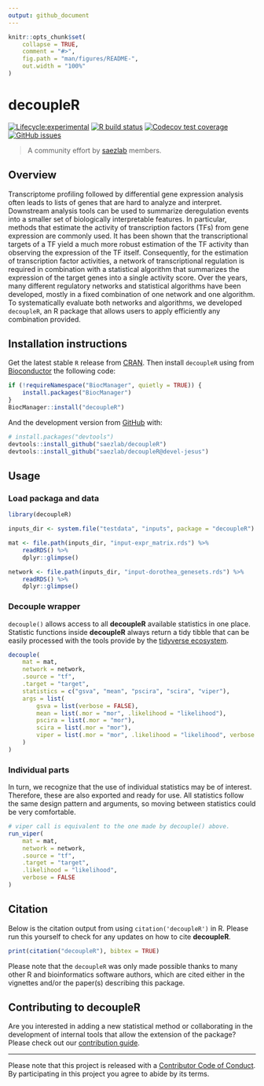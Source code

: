 ```yaml
---
output: github_document
---
```


<!-- README.md is generated from README.Rmd. Please edit that file -->

```r
knitr::opts_chunk$set(
    collapse = TRUE,
    comment = "#>",
    fig.path = "man/figures/README-",
    out.width = "100%"
)
```

# decoupleR

<!-- badges: start -->
[![Lifecycle:experimental](https://img.shields.io/badge/lifecycle-experimental-orange.svg)](https://www.tidyverse.org/lifecycle/#experimental)
[![R build status](https://github.com/saezlab/decoupleR/workflows/R-CMD-check-bioc/badge.svg)](https://github.com/saezlab/decoupleR/actions)
[![Codecov test coverage](https://codecov.io/gh/saezlab/decoupleR/branch/devel-jesus/graph/badge.svg)](https://codecov.io/gh/devel-jesus/decoupleR?branch=devel-jesus)
[![GitHub issues](https://img.shields.io/github/issues/saezlab/decoupleR)](https://github.com/saezlab/decoupleR/issues)
<!-- badges: end -->

> A community effort by [saezlab](http://saezlab.org) members.

## Overview

Transcriptome profiling followed by differential gene expression analysis often
leads to lists of genes that are hard to analyze and interpret.
Downstream analysis tools can be used to summarize deregulation events into a
smaller set of biologically interpretable features. In particular, methods that
estimate the activity of transcription factors (TFs) from gene expression are
commonly used. It has been shown that the transcriptional targets of a TF yield
a much more robust estimation of the TF activity than observing the expression
of the TF itself.  Consequently, for the estimation of transcription factor
activities, a network of transcriptional regulation is required in combination
with a statistical algorithm that summarizes the expression of the target genes
into a single activity score. Over the years, many different regulatory
networks and statistical algorithms have been developed, mostly in a fixed
combination of one network and one algorithm. To systematically evaluate both
networks and algorithms, we developed `decoupleR`, an R package that allows
users to apply efficiently any combination provided.

## Installation instructions

Get the latest stable `R` release from
[CRAN](http://cran.r-project.org/). Then install `decoupleR` using from
[Bioconductor](http://bioconductor.org/) the following code:

```r
if (!requireNamespace("BiocManager", quietly = TRUE)) {
    install.packages("BiocManager")
}
BiocManager::install("decoupleR")
```

And the development version from [GitHub](https://github.com/) with:

```r
# install.packages("devtools")
devtools::install_github("saezlab/decoupleR")
devtools::install_github("saezlab/decoupleR@devel-jesus")
```

## Usage

### Load packaga and data

```r
library(decoupleR)

inputs_dir <- system.file("testdata", "inputs", package = "decoupleR")

mat <- file.path(inputs_dir, "input-expr_matrix.rds") %>%
    readRDS() %>%
    dplyr::glimpse()

network <- file.path(inputs_dir, "input-dorothea_genesets.rds") %>%
    readRDS() %>%
    dplyr::glimpse()
```

### Decouple wrapper

`decouple()` allows access to all **decoupleR** available statistics in one place.
Statistic functions inside **decoupleR** always return a tidy tibble that can be
easily processed with the tools provide by the [tidyverse ecosystem](https://www.tidyverse.org/).

```r
decouple(
    mat = mat,
    network = network,
    .source = "tf",
    .target = "target",
    statistics = c("gsva", "mean", "pscira", "scira", "viper"),
    args = list(
        gsva = list(verbose = FALSE),
        mean = list(.mor = "mor", .likelihood = "likelihood"),
        pscira = list(.mor = "mor"),
        scira = list(.mor = "mor"),
        viper = list(.mor = "mor", .likelihood = "likelihood", verbose = FALSE)
    )
)
```

### Individual parts

In turn, we recognize that the use of individual statistics may be of interest.
Therefore, these are also exported and ready for use. All statistics follow the
same design pattern and arguments, so moving between statistics could be very comfortable.

```r
# viper call is equivalent to the one made by decouple() above.
run_viper(
    mat = mat,
    network = network,
    .source = "tf",
    .target = "target",
    .likelihood = "likelihood",
    verbose = FALSE
)
```

## Citation

Below is the citation output from using `citation('decoupleR')` in R. Please
run this yourself to check for any updates on how to cite __decoupleR__.

```r
print(citation("decoupleR"), bibtex = TRUE)
```

Please note that the `decoupleR` was only made possible thanks to many other R
and bioinformatics software authors, which are cited either in the vignettes
and/or the paper(s) describing this package.

## Contributing to decoupleR

Are you interested in adding a new statistical method or collaborating in the development of internal tools that allow the extension of the package? Please check out our [contribution guide](https://saezlab.github.io/decoupleR/CONTRIBUTING.html).

---

Please note that this project is released with a [Contributor Code of Conduct](https://saezlab.github.io/decoupleR/CODE_OF_CONDUCT).
By participating in this project you agree to abide by its terms.
